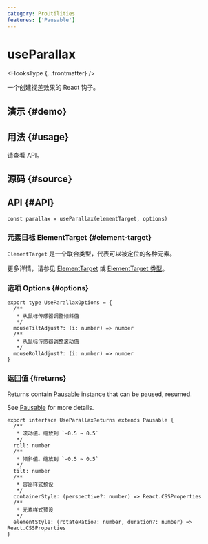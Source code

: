 ```yaml
---
category: ProUtilities
features: ['Pausable']
---
```


# useParallax


<HooksType {...frontmatter} />

一个创建视差效果的 React 钩子。

## 演示 \{#demo}


<App />

## 用法 \{#usage}

请查看 API。

## 源码 \{#source}


<Source />

## API \{#API}

```tsx
const parallax = useParallax(elementTarget, options)
```

### 元素目标 ElementTarget \{#element-target}

`ElementTarget` 是一个联合类型，代表可以被定位的各种元素。

更多详情，请参见 [ElementTarget](/docs/features/element-target) 或 [ElementTarget 类型](/docs/features/element-target#element-target-types)。

### 选项 Options \{#options}

```tsx
export type UseParallaxOptions = {
  /**
   * 从鼠标传感器调整倾斜值
   */
  mouseTiltAdjust?: (i: number) => number
  /**
   * 从鼠标传感器调整滚动值
   */
  mouseRollAdjust?: (i: number) => number
}
```

### 返回值 \{#returns}

Returns contain [Pausable](/docs/react-use/pausable) instance that can be paused, resumed.

See [Pausable](/docs/react-use/pausable) for more details.

```tsx
export interface UseParallaxReturns extends Pausable {
  /**
   * 滚动值。缩放到 `-0.5 ~ 0.5`
   */
  roll: number
  /**
   * 倾斜值。缩放到 `-0.5 ~ 0.5`
   */
  tilt: number
  /**
   * 容器样式预设
   */
  containerStyle: (perspective?: number) => React.CSSProperties
  /**
   * 元素样式预设
   */
  elementStyle: (rotateRatio?: number, duration?: number) => React.CSSProperties
}
```
